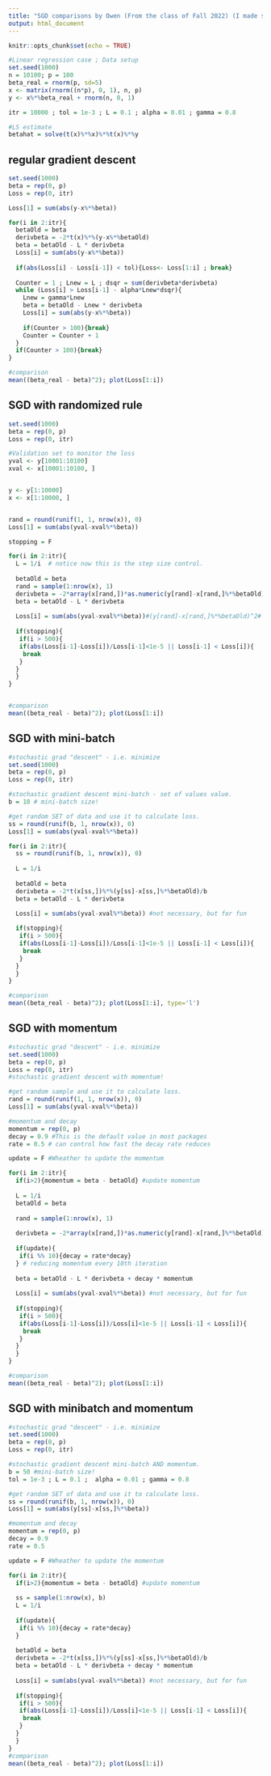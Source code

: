 ---
title: "SGD comparisons by Owen (From the class of Fall 2022) (I made some minor adjustments and additions)"
output: html_document
---

```{r setup, include=FALSE}
knitr::opts_chunk$set(echo = TRUE)
```
  
```{r, echo=TRUE}
#Linear regression case ; Data setup
set.seed(1000)
n = 10100; p = 100
beta_real = rnorm(p, sd=5) 
x <- matrix(rnorm((n*p), 0, 1), n, p)
y <- x%*%beta_real + rnorm(n, 0, 1)

itr = 10000 ; tol = 1e-3 ; L = 0.1 ; alpha = 0.01 ; gamma = 0.8

#LS estimate
betahat = solve(t(x)%*%x)%*%t(x)%*%y
```

## regular gradient descent

```{r, echo=TRUE}
set.seed(1000)
beta = rep(0, p)
Loss = rep(0, itr)

Loss[1] = sum(abs(y-x%*%beta))

for(i in 2:itr){
  betaOld = beta
  derivbeta = -2*t(x)%*%(y-x%*%betaOld)
  beta = betaOld - L * derivbeta
  Loss[i] = sum(abs(y-x%*%beta))
  
  if(abs(Loss[i] - Loss[i-1]) < tol){Loss<- Loss[1:i] ; break}
  
  Counter = 1 ; Lnew = L ; dsqr = sum(derivbeta*derivbeta)
  while (Loss[i] > Loss[i-1] - alpha*Lnew*dsqr){
    Lnew = gamma*Lnew
    beta = betaOld - Lnew * derivbeta
    Loss[i] = sum(abs(y-x%*%beta))
    
    if(Counter > 100){break}
    Counter = Counter + 1
  }
  if(Counter > 100){break}
}

#comparison
mean((beta_real - beta)^2); plot(Loss[1:i])
```

## SGD with randomized rule

```{r, echo=TRUE}

set.seed(1000)
beta = rep(0, p)
Loss = rep(0, itr)

#Validation set to monitor the loss
yval <- y[10001:10100]
xval <- x[10001:10100, ]


y <- y[1:10000]
x <- x[1:10000, ]


rand = round(runif(1, 1, nrow(x)), 0)
Loss[1] = sum(abs(yval-xval%*%beta))

stopping = F

for(i in 2:itr){
  L = 1/i  # notice now this is the step size control.
  
  betaOld = beta
  rand = sample(1:nrow(x), 1)
  derivbeta = -2*array(x[rand,])*as.numeric(y[rand]-x[rand,]%*%betaOld)
  beta = betaOld - L * derivbeta
  
  Loss[i] = sum(abs(yval-xval%*%beta))#(y[rand]-x[rand,]%*%betaOld)^2# #not necessary, but for fun
  
  if(stopping){
   if(i > 500){
   if(abs(Loss[i-1]-Loss[i])/Loss[i-1]<1e-5 || Loss[i-1] < Loss[i]){
    break
   } 
  } 
  }
}


#comparison
mean((beta_real - beta)^2); plot(Loss[1:i])

```

## SGD with mini-batch

```{r, echo=TRUE}
#stochastic grad "descent" - i.e. minimize
set.seed(1000)
beta = rep(0, p)
Loss = rep(0, itr)

#stochastic gradient descent mini-batch - set of values value.
b = 10 # mini-batch size!

#get random SET of data and use it to calculate loss.
ss = round(runif(b, 1, nrow(x)), 0)
Loss[1] = sum(abs(yval-xval%*%beta))

for(i in 2:itr){
  ss = round(runif(b, 1, nrow(x)), 0)
  
  L = 1/i  
  
  betaOld = beta
  derivbeta = -2*t(x[ss,])%*%(y[ss]-x[ss,]%*%betaOld)/b
  beta = betaOld - L * derivbeta

  Loss[i] = sum(abs(yval-xval%*%beta)) #not necessary, but for fun
  
  if(stopping){
   if(i > 500){
   if(abs(Loss[i-1]-Loss[i])/Loss[i-1]<1e-5 || Loss[i-1] < Loss[i]){
    break
   } 
  } 
  }
}

#comparison
mean((beta_real - beta)^2); plot(Loss[1:i], type='l')

```

## SGD with momentum

```{r, echo=TRUE}
#stochastic grad "descent" - i.e. minimize
set.seed(1000)
beta = rep(0, p)
Loss = rep(0, itr)
#stochastic gradient descent with momentum!

#get random sample and use it to calculate loss.
rand = round(runif(1, 1, nrow(x)), 0)
Loss[1] = sum(abs(yval-xval%*%beta))

#momentum and decay
momentum = rep(0, p)
decay = 0.9 #This is the default value in most packages
rate = 0.5 # can control how fast the decay rate reduces 

update = F #Wheather to update the momentum

for(i in 2:itr){
  if(i>2){momentum = beta - betaOld} #update momentum
  
  L = 1/i
  betaOld = beta
  
  rand = sample(1:nrow(x), 1)
  
  derivbeta = -2*array(x[rand,])*as.numeric(y[rand]-x[rand,]%*%betaOld)
  
  if(update){
   if(i %% 10){decay = rate*decay} 
  } # reducing momentum every 10th iteration
  
  beta = betaOld - L * derivbeta + decay * momentum
  
  Loss[i] = sum(abs(yval-xval%*%beta)) #not necessary, but for fun
  
  if(stopping){
   if(i > 500){
   if(abs(Loss[i-1]-Loss[i])/Loss[i]<1e-5 || Loss[i-1] < Loss[i]){
    break
   } 
  } 
  }
}

#comparison
mean((beta_real - beta)^2); plot(Loss[1:i])

```

## SGD with minibatch and momentum

```{r, echo=TRUE}
#stochastic grad "descent" - i.e. minimize
set.seed(1000)
beta = rep(0, p)
Loss = rep(0, itr)

#stochastic gradient descent mini-batch AND momentum.
b = 50 #mini-batch size!
tol = 1e-3 ; L = 0.1 ;  alpha = 0.01 ; gamma = 0.8 

#get random SET of data and use it to calculate loss.
ss = round(runif(b, 1, nrow(x)), 0)
Loss[1] = sum(abs(y[ss]-x[ss,]%*%beta))

#momentum and decay
momentum = rep(0, p)
decay = 0.9
rate = 0.5

update = F #Wheather to update the momentum

for(i in 2:itr){
  if(i>2){momentum = beta - betaOld} #update momentum
  
  ss = sample(1:nrow(x), b)
  L = 1/i  
  
  if(update){
   if(i %% 10){decay = rate*decay} 
  }
  
  betaOld = beta
  derivbeta = -2*t(x[ss,])%*%(y[ss]-x[ss,]%*%betaOld)/b
  beta = betaOld - L * derivbeta + decay * momentum
  
  Loss[i] = sum(abs(yval-xval%*%beta)) #not necessary, but for fun
  
  if(stopping){
   if(i > 500){
   if(abs(Loss[i-1]-Loss[i])/Loss[i]<1e-5 || Loss[i-1] < Loss[i]){
    break
   } 
  } 
  }
}
#comparison
mean((beta_real - beta)^2); plot(Loss[1:i])

```
